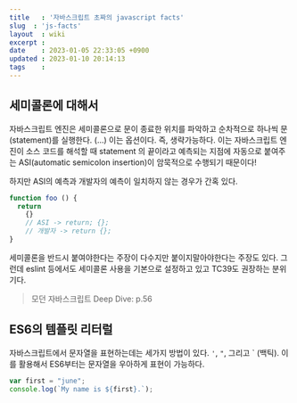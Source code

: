 ```yaml
---
title   : '자바스크립트 초짜의 javascript facts' 
slug  : 'js-facts'
layout  : wiki 
excerpt : 
date    : 2023-01-05 22:33:05 +0900
updated : 2023-01-10 20:14:13
tags    : 
---
```


## 세미콜론에 대해서 

자바스크립트 엔진은 세미콜론으로 문이 종료한 위치를 파악하고 순차적으로 하나씩 문(statement)를 실행한다. (...) 이는 옵션이다. 즉, 생략가능하다. 이는 자바스크립트 엔진이 소스 코드를 해석할 때 statement 의 끝이라고 예측되는 지점에 자동으로 붙여주는 ASI(automatic semicolon insertion)이 암묵적으로 수행되기 때문이다! 

하지만 ASI의 예측과 개발자의 예측이 일치하지 않는 경우가 간혹 있다. 
```javascript
function foo () {
  return 
    {}
    // ASI -> return; {};
    // 개발자 -> return {};
}
```

세미콜론을 반드시 붙여야한다는 주장이 다수지만 붙이지말아야한다는 주장도 있다. 그런데 eslint 등에서도 세미콜론 사용을 기본으로 설정하고 있고 TC39도 권장하는 분위기다. 
> 모던 자바스크립트 Deep Dive: p.56

## ES6의 템플릿 리터럴 

자바스크립트에서 문자열을 표현하는데는 세가지 방법이 있다. `'`, `"`, 그리고 ` (백틱). 이를 활용해서 ES6부터는 문자열을 우아하게 표현이 가능하다. 

```javascript
var first = "june";
console.log(`My name is ${first}.`);
```

